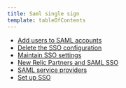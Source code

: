 ```yaml
---
title: Saml single sign
template: tableOfContents
---
```


* [Add users to SAML accounts](/docs/accounts/accounts/saml-single-sign/add-users-saml-accounts)
* [Delete the SSO configuration](/docs/accounts/accounts/saml-single-sign/delete-sso-configuration)
* [Maintain SSO settings](/docs/accounts/accounts/saml-single-sign/maintain-sso-settings)
* [New Relic Partners and SAML SSO](/docs/accounts/accounts/saml-single-sign/new-relic-partners-saml-sso)
* [SAML service providers](/docs/accounts/accounts/saml-single-sign/saml-service-providers)
* [Set up SSO](/docs/accounts/accounts/saml-single-sign/set-sso)
